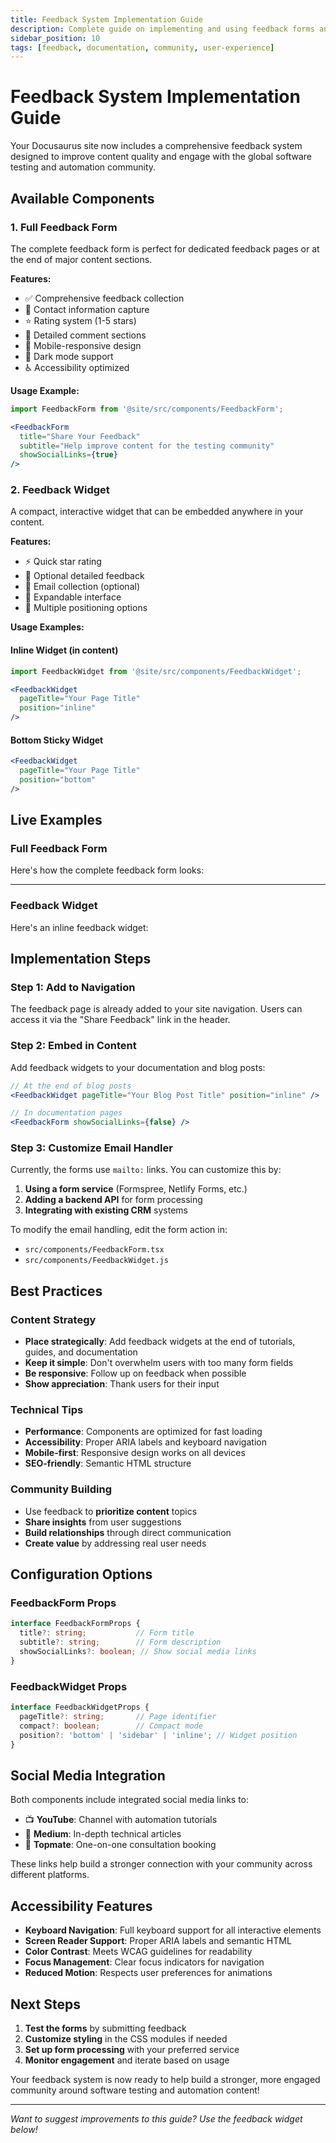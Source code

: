```yaml
---
title: Feedback System Implementation Guide
description: Complete guide on implementing and using feedback forms and widgets in your Docusaurus site for better community engagement.
sidebar_position: 10
tags: [feedback, documentation, community, user-experience]
---
```



# Feedback System Implementation Guide

Your Docusaurus site now includes a comprehensive feedback system designed to improve content quality and engage with the global software testing and automation community.

## Available Components

### 1. Full Feedback Form

The complete feedback form is perfect for dedicated feedback pages or at the end of major content sections.

**Features:**
- ✅ Comprehensive feedback collection
- 📧 Contact information capture
- ⭐ Rating system (1-5 stars)
- 📝 Detailed comment sections
- 📱 Mobile-responsive design
- 🌙 Dark mode support
- ♿ Accessibility optimized

**Usage Example:**
```jsx
import FeedbackForm from '@site/src/components/FeedbackForm';

<FeedbackForm 
  title="Share Your Feedback"
  subtitle="Help improve content for the testing community"
  showSocialLinks={true}
/>
```

### 2. Feedback Widget

A compact, interactive widget that can be embedded anywhere in your content.

**Features:**
- ⚡ Quick star rating
- 💬 Optional detailed feedback
- 📧 Email collection (optional)
- 🔄 Expandable interface
- 📍 Multiple positioning options

**Usage Examples:**

#### Inline Widget (in content)
```jsx
import FeedbackWidget from '@site/src/components/FeedbackWidget';

<FeedbackWidget 
  pageTitle="Your Page Title" 
  position="inline" 
/>
```

#### Bottom Sticky Widget
```jsx
<FeedbackWidget 
  pageTitle="Your Page Title" 
  position="bottom" 
/>
```

## Live Examples

### Full Feedback Form
Here's how the complete feedback form looks:

<FeedbackForm 
  title="Test the Feedback Form"
  subtitle="This is a live example - try it out!"
  showSocialLinks={true}
/>

---

### Feedback Widget
Here's an inline feedback widget:

<FeedbackWidget pageTitle="Feedback Implementation Guide" position="inline" />

## Implementation Steps

### Step 1: Add to Navigation
The feedback page is already added to your site navigation. Users can access it via the "Share Feedback" link in the header.

### Step 2: Embed in Content
Add feedback widgets to your documentation and blog posts:

```jsx
// At the end of blog posts
<FeedbackWidget pageTitle="Your Blog Post Title" position="inline" />

// In documentation pages
<FeedbackForm showSocialLinks={false} />
```

### Step 3: Customize Email Handler
Currently, the forms use `mailto:` links. You can customize this by:

1. **Using a form service** (Formspree, Netlify Forms, etc.)
2. **Adding a backend API** for form processing
3. **Integrating with existing CRM** systems

To modify the email handling, edit the form action in:
- `src/components/FeedbackForm.tsx`
- `src/components/FeedbackWidget.js`

## Best Practices

### Content Strategy
- **Place strategically**: Add feedback widgets at the end of tutorials, guides, and documentation
- **Keep it simple**: Don't overwhelm users with too many form fields
- **Be responsive**: Follow up on feedback when possible
- **Show appreciation**: Thank users for their input

### Technical Tips
- **Performance**: Components are optimized for fast loading
- **Accessibility**: Proper ARIA labels and keyboard navigation
- **Mobile-first**: Responsive design works on all devices
- **SEO-friendly**: Semantic HTML structure

### Community Building
- Use feedback to **prioritize content** topics
- **Share insights** from user suggestions
- **Build relationships** through direct communication
- **Create value** by addressing real user needs

## Configuration Options

### FeedbackForm Props
```typescript
interface FeedbackFormProps {
  title?: string;           // Form title
  subtitle?: string;        // Form description
  showSocialLinks?: boolean; // Show social media links
}
```

### FeedbackWidget Props
```typescript
interface FeedbackWidgetProps {
  pageTitle?: string;       // Page identifier
  compact?: boolean;        // Compact mode
  position?: 'bottom' | 'sidebar' | 'inline'; // Widget position
}
```

## Social Media Integration

Both components include integrated social media links to:
- 📺 **YouTube**: Channel with automation tutorials
- 📝 **Medium**: In-depth technical articles  
- 💬 **Topmate**: One-on-one consultation booking

These links help build a stronger connection with your community across different platforms.

## Accessibility Features

- **Keyboard Navigation**: Full keyboard support for all interactive elements
- **Screen Reader Support**: Proper ARIA labels and semantic HTML
- **Color Contrast**: Meets WCAG guidelines for readability
- **Focus Management**: Clear focus indicators for navigation
- **Reduced Motion**: Respects user preferences for animations

## Next Steps

1. **Test the forms** by submitting feedback
2. **Customize styling** in the CSS modules if needed
3. **Set up form processing** with your preferred service
4. **Monitor engagement** and iterate based on usage

Your feedback system is now ready to help build a stronger, more engaged community around software testing and automation content!

---

*Want to suggest improvements to this guide? Use the feedback widget below!*

<FeedbackWidget pageTitle="Feedback Implementation Guide" position="inline" />
